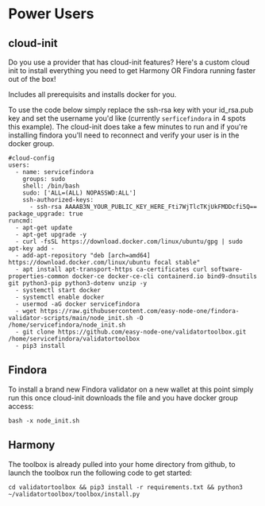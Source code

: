 # Power Users

## cloud-init
Do you use a provider that has cloud-init features? Here's a custom cloud init to install everything you need to get Harmony OR Findora running faster out of the box!  

Includes all prerequisits and installs docker for you.  

To use the code below simply replace the ssh-rsa key with your id_rsa.pub key and set the username you'd like (currently `serficefindora` in 4 spots this example). The cloud-init does take a few minutes to run and if you're installing findora you'll need to reconnect and verify your user is in the docker group.

```text
#cloud-config
users:
  - name: servicefindora
    groups: sudo
    shell: /bin/bash
    sudo: ['ALL=(ALL) NOPASSWD:ALL']
    ssh-authorized-keys:
      - ssh-rsa AAAAB3N_YOUR_PUBLIC_KEY_HERE_Fti7WjTlcTKjUkFMDDcfi5Q==
package_upgrade: true
runcmd:
  - apt-get update
  - apt-get upgrade -y
  - curl -fsSL https://download.docker.com/linux/ubuntu/gpg | sudo apt-key add -
  - add-apt-repository "deb [arch=amd64] https://download.docker.com/linux/ubuntu focal stable"
  - apt install apt-transport-https ca-certificates curl software-properties-common docker-ce docker-ce-cli containerd.io bind9-dnsutils git python3-pip python3-dotenv unzip -y
  - systemctl start docker
  - systemctl enable docker
  - usermod -aG docker servicefindora
  - wget https://raw.githubusercontent.com/easy-node-one/findora-validator-scripts/main/node_init.sh -O /home/servicefindora/node_init.sh
  - git clone https://github.com/easy-node-one/validatortoolbox.git /home/servicefindora/validatortoolbox
  - pip3 install 
  ```

## Findora
To install a brand new Findora validator on a new wallet at this point simply run this once cloud-init downloads the file and you have docker group access:

```text
bash -x node_init.sh
```

## Harmony
The toolbox is already pulled into your home directory from github, to launch the toolbox run the following code to get started:

```text
cd validatortoolbox && pip3 install -r requirements.txt && python3 ~/validatortoolbox/toolbox/install.py
```
